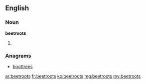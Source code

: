 ==English==

===Noun===
'''beetroots'''

# {{plural of|beetroot}}

===Anagrams===
* [[boottrees#English|boottrees]]

[[ar:beetroots]]
[[fr:beetroots]]
[[ko:beetroots]]
[[mg:beetroots]]
[[my:beetroots]]